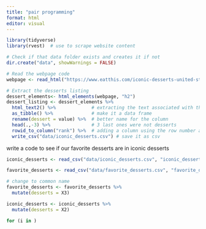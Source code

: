 ```yaml
---
title: "pair programming"
format: html
editor: visual
---
```


```r
library(tidyverse)
library(rvest)  # use to scrape website content

# Check if that data folder exists and creates it if not
dir.create("data", showWarnings = FALSE)

# Read the webpage code
webpage <- read_html("https://www.eatthis.com/iconic-desserts-united-states/")

# Extract the desserts listing
dessert_elements<- html_elements(webpage, "h2")
dessert_listing <- dessert_elements %>% 
  html_text2() %>%             # extracting the text associated with this type of elements of the webpage
  as_tibble() %>%              # make it a data frame
  rename(dessert = value) %>%  # better name for the column
  head(.,-3) %>%               # 3 last ones were not desserts 
  rowid_to_column("rank") %>%  # adding a column using the row number as proxy for the rank
  write_csv("data/iconic_desserts.csv") # save it as csv
```

write a code to see if our favorite desserts are in iconic desserts

```r
iconic_desserts <- read_csv("data/iconic_desserts.csv", "iconic_desserts")

favorite_desserts <- read_csv("data/favorite_desserts.csv", "favorite_desserts")

# change to common name
favorite_desserts <- favorite_desserts %>% 
  mutate(desserts = X3)

iconic_desserts <- iconic_desserts %>% 
  mutate(desserts = X2)

for (i in )
```
